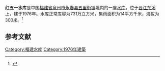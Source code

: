 {{Infobox Reservoir 
|name = 红五一水库
|nickname = 
|image = 
|image_caption = 
|map = 
|map_caption = 
|pushpin_map = China Fujian
|pushpin_map_caption = 
|code = BGD52100753
|class = 
|location_of_reservoir = [[福建省|福建省]][[泉州市|泉州市]][[永春县|永春县]][[五里街镇|五里街镇]]
|location_of_dam = 
|inflow = 
|outflow = 
|catchment_area = 14
|reservoir_area = 
|mean_depth = 
|maximum_depth = 
|flood_level = 
|normal_water_level = 
|dead_water_level = 
|water_quality = 
|island = 
|maximum_storage_capacity = 
|normal_storage_capacity = 731万
|dead_storage_capacity = 
|type_of_dam = 
|elevation_of_dam = 
|height_of_dam = 
|length_of_dam = 
|width_of_dam = 
|installed_capacity = 
|irrigated_area =
|start = 
|complete = 1976年
|cost = 
|emigrate = 
|latd = 25.3923
|latm = 
|lats = 
|latNS = N
|longd = 118.2991
|longm = 
|longs = 
|longEW = E
|website = 
|footnotes = 
}}
<mapframe latitude="25.3923" longitude="118.2991" zoom="14" width="280" height="300" align="right" />
'''红五一水库'''是中国[[福建省|福建省]][[泉州市|泉州市]][[永春县|永春县]][[五里街镇|五里街镇]]境内的一座[[水库|水库]]，位于[[晋江|晋江]][[东溪|东溪]]上，建于1976年。水库正常库容为731万立方米，集雨面积为14平方千米，海拔为300米。<ref>{{cite web|url=http://brim.ihb.ac.cn/12/CN/12.asp|title=中国大中型水库基本特征数据库|work=中国生物多样性信息系统内陆水体生物学分部|deadurl=yes|archiveurl=https://web.archive.org/web/20120402061833/http://brim.ihb.ac.cn/12/CN/12.asp|archivedate=2012-04-02}}</ref>
== 参考文献 ==
{{Reflist}}

{{福建小作品}}

[[Category:福建水库|Category:福建水库]]
[[Category:1976年建築|Category:1976年建築]]